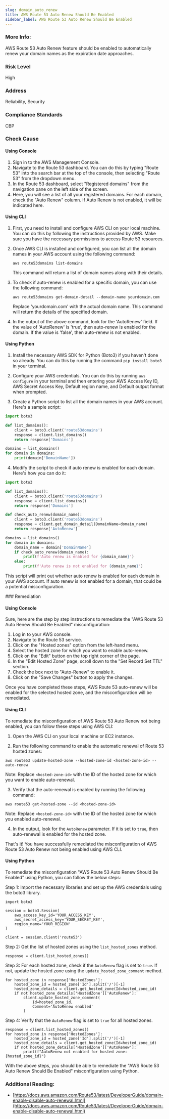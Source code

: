 ```yaml
---
slug: domain_auto_renew
title: AWS Route 53 Auto Renew Should Be Enabled
sidebar_label: AWS Route 53 Auto Renew Should Be Enabled
---
```


### More Info:

AWS Route 53 Auto Renew feature should be enabled to automatically renew your domain names as the expiration date approaches.

### Risk Level

High

### Address

Reliability, Security

### Compliance Standards

CBP



<Tabs><Tab title='Cause'>
### Check Cause

#### Using Console

1. Sign in to the AWS Management Console.
2. Navigate to the Route 53 dashboard. You can do this by typing "Route 53" into the search bar at the top of the console, then selecting "Route 53" from the dropdown menu.
3. In the Route 53 dashboard, select "Registered domains" from the navigation pane on the left side of the screen.
4. Here, you will see a list of all your registered domains. For each domain, check the "Auto Renew" column. If Auto Renew is not enabled, it will be indicated here.

#### Using CLI

1. First, you need to install and configure AWS CLI on your local machine. You can do this by following the instructions provided by AWS. Make sure you have the necessary permissions to access Route 53 resources.

2. Once AWS CLI is installed and configured, you can list all the domain names in your AWS account using the following command:

   ```
   aws route53domains list-domains
   ```

   This command will return a list of domain names along with their details.

3. To check if auto-renew is enabled for a specific domain, you can use the following command:

   ```
   aws route53domains get-domain-detail --domain-name yourdomain.com
   ```

   Replace 'yourdomain.com' with the actual domain name. This command will return the details of the specified domain.

4. In the output of the above command, look for the 'AutoRenew' field. If the value of 'AutoRenew' is 'true', then auto-renew is enabled for the domain. If the value is 'false', then auto-renew is not enabled.

#### Using Python

1. Install the necessary AWS SDK for Python (Boto3) if you haven't done so already. You can do this by running the command `pip install boto3` in your terminal.

2. Configure your AWS credentials. You can do this by running `aws configure` in your terminal and then entering your AWS Access Key ID, AWS Secret Access Key, Default region name, and Default output format when prompted.

3. Create a Python script to list all the domain names in your AWS account. Here's a sample script:

```python
import boto3

def list_domains():
    client = boto3.client('route53domains')
    response = client.list_domains()
    return response['Domains']

domains = list_domains()
for domain in domains:
    print(domain['DomainName'])
```

4. Modify the script to check if auto renew is enabled for each domain. Here's how you can do it:

```python
import boto3

def list_domains():
    client = boto3.client('route53domains')
    response = client.list_domains()
    return response['Domains']

def check_auto_renew(domain_name):
    client = boto3.client('route53domains')
    response = client.get_domain_detail(DomainName=domain_name)
    return response['AutoRenew']

domains = list_domains()
for domain in domains:
    domain_name = domain['DomainName']
    if check_auto_renew(domain_name):
        print(f'Auto renew is enabled for {domain_name}')
    else:
        print(f'Auto renew is not enabled for {domain_name}')
```

This script will print out whether auto renew is enabled for each domain in your AWS account. If auto renew is not enabled for a domain, that could be a potential misconfiguration.

</Tab>


<Tab title='Remediation'>
### Remediation

#### Using Console

Sure, here are the step by step instructions to remediate the "AWS Route 53 Auto Renew Should Be Enabled" misconfiguration:

1. Log in to your AWS console.
2. Navigate to the Route 53 service.
3. Click on the "Hosted zones" option from the left-hand menu.
4. Select the hosted zone for which you want to enable auto-renew.
5. Click on the "Edit" button on the top right corner of the page.
6. In the "Edit Hosted Zone" page, scroll down to the "Set Record Set TTL" section.
7. Check the box next to "Auto-Renew" to enable it.
8. Click on the "Save Changes" button to apply the changes.

Once you have completed these steps, AWS Route 53 auto-renew will be enabled for the selected hosted zone, and the misconfiguration will be remediated.

#### Using CLI

To remediate the misconfiguration of AWS Route 53 Auto Renew not being enabled, you can follow these steps using AWS CLI:

1. Open the AWS CLI on your local machine or EC2 instance.

2. Run the following command to enable the automatic renewal of Route 53 hosted zones:

```
aws route53 update-hosted-zone --hosted-zone-id <hosted-zone-id> --auto-renew
```

Note: Replace `<hosted-zone-id>` with the ID of the hosted zone for which you want to enable auto-renewal.

3. Verify that the auto-renewal is enabled by running the following command:

```
aws route53 get-hosted-zone --id <hosted-zone-id>
```

Note: Replace `<hosted-zone-id>` with the ID of the hosted zone for which you enabled auto-renewal.

4. In the output, look for the `AutoRenew` parameter. If it is set to `true`, then auto-renewal is enabled for the hosted zone.

That's it! You have successfully remediated the misconfiguration of AWS Route 53 Auto Renew not being enabled using AWS CLI.

#### Using Python

To remediate the misconfiguration "AWS Route 53 Auto Renew Should Be Enabled" using Python, you can follow the below steps:

Step 1: Import the necessary libraries and set up the AWS credentials using the boto3 library.

```
import boto3

session = boto3.Session(
    aws_access_key_id='YOUR_ACCESS_KEY',
    aws_secret_access_key='YOUR_SECRET_KEY',
    region_name='YOUR_REGION'
)

client = session.client('route53')
```

Step 2: Get the list of hosted zones using the `list_hosted_zones` method.

```
response = client.list_hosted_zones()
```

Step 3: For each hosted zone, check if the `AutoRenew` flag is set to `true`. If not, update the hosted zone using the `update_hosted_zone_comment` method.

```
for hosted_zone in response['HostedZones']:
    hosted_zone_id = hosted_zone['Id'].split('/')[-1]
    hosted_zone_details = client.get_hosted_zone(Id=hosted_zone_id)
    if not hosted_zone_details['HostedZone']['AutoRenew']:
        client.update_hosted_zone_comment(
            Id=hosted_zone_id,
            Comment='AutoRenew enabled'
        )
```

Step 4: Verify that the `AutoRenew` flag is set to `true` for all hosted zones.

```
response = client.list_hosted_zones()
for hosted_zone in response['HostedZones']:
    hosted_zone_id = hosted_zone['Id'].split('/')[-1]
    hosted_zone_details = client.get_hosted_zone(Id=hosted_zone_id)
    if not hosted_zone_details['HostedZone']['AutoRenew']:
        print(f"AutoRenew not enabled for hosted zone: {hosted_zone_id}")
```

With the above steps, you should be able to remediate the "AWS Route 53 Auto Renew Should Be Enabled" misconfiguration using Python.

### Additional Reading:

- [https://docs.aws.amazon.com/Route53/latest/DeveloperGuide/domain-enable-disable-auto-renewal.html](https://docs.aws.amazon.com/Route53/latest/DeveloperGuide/domain-enable-disable-auto-renewal.html) 


</Tab>
</Tabs>